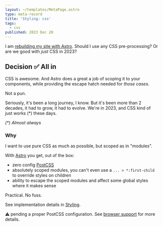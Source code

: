 ```yaml
---
layout: ~/templates/MetaPage.astro
type: meta-record
title: 'Styling: css'
tags:
  - css
published: 2023 Dec 20
---
```


<Abstract>

I am [rebuilding my site with Astro](/posts/2023-01/building-my-website-with-astro-mdx-preact). Should I use any CSS pre-processing? Or are we good with _just_ CSS in 2023?

</Abstract>

## Decision :white_check_mark: All in

CSS is awesome. And Astro does a great a job of scoping it to your components, while providing the escape hatch needed for _those cases_.

Not a pun.

Seriously, it's been a long journey, I know. But it's been more than 2 decades, it had to grow, it had to evolve. We're in 2023, and CSS kind of just works (\*) these days.

_(\*) Almost always_

### Why

I want to use pure CSS as much as possible, but scoped as in "modules".

With [Astro](/meta/records/current/build-with-astro) you get, out of the box:

- zero config [PostCSS](https://postcss.org/)
- absolutely scoped modules, you can't even use a `... > *:first-child` to override styles on children
- ability to escape the scoped modules and affect some global styles where it makes sense

Practical. No fuss.

See implementation details in [Styling](/meta/docs/styling).

:warning: pending a proper PostCSS configuration. See [browser support](/meta/records/pending/browser-support) for more details.
